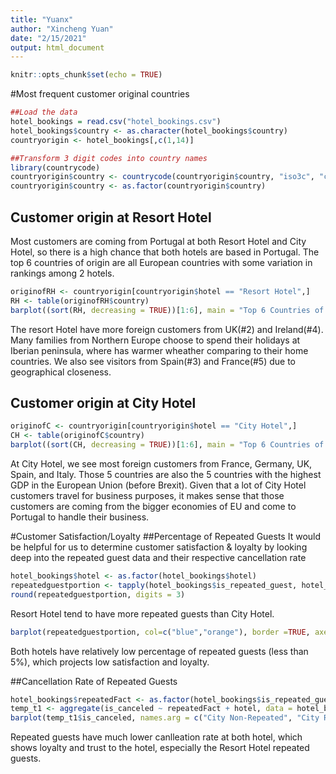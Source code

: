 ```yaml
---
title: "Yuanx"
author: "Xincheng Yuan"
date: "2/15/2021"
output: html_document
---
```


```r
knitr::opts_chunk$set(echo = TRUE)
```


#Most frequent customer original countries
```r
##Load the data
hotel_bookings = read.csv("hotel_bookings.csv")
hotel_bookings$country <- as.character(hotel_bookings$country)
countryorigin <- hotel_bookings[,c(1,14)]

##Transform 3 digit codes into country names
library(countrycode)
countryorigin$country <- countrycode(countryorigin$country, "iso3c", "country.name", nomatch = NULL)
countryorigin$country <- as.factor(countryorigin$country)

```

## Customer origin at Resort Hotel

Most customers are coming from Portugal at both Resort Hotel and City Hotel, so there is a high chance that both hotels are based in Portugal. The top 6 countries of origin are all European countries with some variation in rankings among 2 hotels.
```r
originofRH <- countryorigin[countryorigin$hotel == "Resort Hotel",]
RH <- table(originofRH$country)
barplot((sort(RH, decreasing = TRUE))[1:6], main = "Top 6 Countries of Customer Origin at Resort Hotel", ylab = "# of visitors", col=c("red", "white", "yellow", "green", "blue", "orange"), cex.names = 0.8)
```

The resort Hotel have more foreign customers from UK(#2) and Ireland(#4). Many families from Northern Europe choose to spend their holidays at Iberian peninsula, where has warmer wheather comparing to their home countries. We also see visitors from Spain(#3) and France(#5) due to geographical closeness.

## Customer origin at City Hotel
```r
originofC <- countryorigin[countryorigin$hotel == "City Hotel",]
CH <- table(originofC$country)
barplot((sort(CH, decreasing = TRUE))[1:6], main = "Top 6 Countries of Customer Origin at City Hotel", ylab = "# of visitors", col=c("red", "blue", "orange", "white", "yellow", "dark green"), cex.names = 0.8)
```

At City Hotel, we see most foreign customers from France, Germany, UK, Spain, and Italy. Those 5 countries are also the 5 countries with the highest GDP in the European Union (before Brexit). Given that a lot of City Hotel customers travel for business purposes, it makes sense that those customers are coming from the bigger economies of EU and come to Portugal to handle their business. 

#Customer Satisfaction/Loyalty
##Percentage of Repeated Guests
It would be helpful for us to determine customer satisfaction & loyalty by looking deep into the repeated guest data and their respective cancellation rate 
```r
hotel_bookings$hotel <- as.factor(hotel_bookings$hotel)
repeatedguestportion <- tapply(hotel_bookings$is_repeated_guest, hotel_bookings$hotel, mean, na.rm = TRUE)
round(repeatedguestportion, digits = 3)
```
Resort Hotel tend to have more repeated guests than City Hotel.
```r
barplot(repeatedguestportion, col=c("blue","orange"), border =TRUE, axes= TRUE, ylim=c(0,0.05), main = "Percentage of repeated guest by hotel")
```

Both hotels have relatively low percentage of repeated guests (less than 5%), which projects low satisfaction and loyalty. 

##Cancellation Rate of Repeated Guests
```r
hotel_bookings$repeatedFact <- as.factor(hotel_bookings$is_repeated_guest)
temp_t1 <- aggregate(is_canceled ~ repeatedFact + hotel, data = hotel_bookings, mean)
barplot(temp_t1$is_canceled, names.arg = c("City Non-Repeated", "City Repeated", "Resort Non-Repeated", "Resort Repeated"), col=c("dark blue","blue","dark orange","orange"), border =TRUE, axes= TRUE, ylim=c(0,0.5), cex.names = 0.8, main = "Repeated & Non-Repeated Guest Cancelleation rate by hotel")

```

Repeated guests have much lower canlleation rate at both hotel, which shows loyalty and trust to the hotel, especially the Resort Hotel repeated guests.

